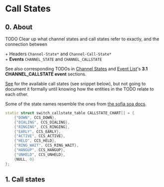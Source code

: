 
# Call States 

 
## 0\. About

TODO Clear up what channel states and call states refer to exactly, and the connection between

\+ Headers `Channel-State*` and `Channel-Call-State*`   
\+ **Events** `CHANNEL_STATE` and `CHANNEL_CALLSTATE` 

See also corresponding TODOs in [Channel States](./Channel-States_7144639.mdx#0-about) and [Event List](../Introduction/Event-System/Event-List_7143557.mdx#nat)'s **3.1 CHANNEL\_CALLSTATE event** sections.

[See](https://github.com/signalwire/freeswitch/blob/15ad4c23e259c1c2dff58f89e9124e5f36dd2e94/src/switch%5Fchannel.c#L248) for the available call states (see snippet below), but not going to document it formally until knowing how the entities in the TODO relate to each other.

Some of the state names resemble the ones from [the sofia soa docs](https://github.com/signalwire/freeswitch/blob/15ad4c23e259c1c2dff58f89e9124e5f36dd2e94/libs/sofia-sip/libsofia-sip-ua/soa/soa.docs).  
  
```cpp
static struct switch_callstate_table CALLSTATE_CHART[] = {
	{"DOWN", CCS_DOWN},
	{"DIALING", CCS_DIALING},
	{"RINGING", CCS_RINGING},
	{"EARLY", CCS_EARLY},
	{"ACTIVE", CCS_ACTIVE},
	{"HELD", CCS_HELD},
	{"RING_WAIT", CCS_RING_WAIT},
	{"HANGUP", CCS_HANGUP},
	{"UNHELD", CCS_UNHELD},
	{NULL, 0}
};


```

  
## 1\. Call states


